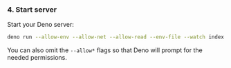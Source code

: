 ### 4. Start server

Start your Deno server:

```sh
deno run --allow-env --allow-net --allow-read --env-file --watch index.ts
```

You can also omit the `--allow*` flags so that Deno will prompt for the needed
permissions.
